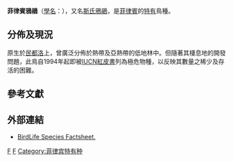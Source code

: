 {{Speciesbox
| taxon = Centropus steerii
| binomial_authority = [[法蘭克·斯威夫·伯恩斯|Bourns]] & [[迪安·科南特·伍斯特|Worcester]], 1894
| status = CR
| status_system = IUCN3.1
| status_ref = <ref>{{IUCN|id=22684225 |title=''Centropus steerii'' |assessor=BirdLife International |assessor-link=BirdLife International |version=2016.3 |year=2012 |accessdate=05-01-2017}}</ref>
}}

'''菲律賓鴉鵑'''（[[學名|學名]]：''{{lang|la|Centropus steerii}}''），又名[[斯氏鴉鵑|斯氏鴉鵑]]，是[[菲律賓|菲律賓]]的[[特有種|特有]]鳥種。

==分佈及現況==
原生於[[民都洛|民都洛]]上，曾廣泛分佈於熱帶及亞熱帶的低地林中。但隨著其棲息地的開發問題，此鳥自1994年起即被[[IUCN紅皮書|IUCN紅皮書]]列為極危物種，以反映其數量之稀少及存活的困難。

==參考文獻==
{{Reflist}}

==外部連結==
*[http://www.birdlife.org/datazone/species/index.html?action=SpcHTMDetails.asp&sid=1281&m=0 BirdLife Species Factsheet.] {{Wayback|url=http://www.birdlife.org/datazone/species/index.html?action=SpcHTMDetails.asp&sid=1281&m=0 |date=20090103062722 }}
{{Taxonbar}}
[[Category:鸦鹃属|F]]
[[Category:菲律宾鸟类|F]]
[[Category:菲律宾特有种|Category:菲律宾特有种]]